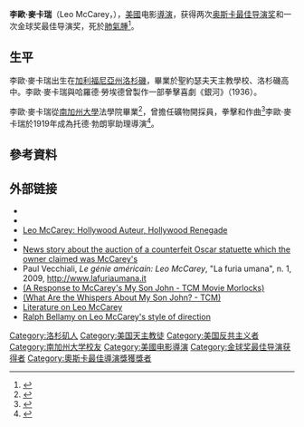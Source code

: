 {{noteTA
|1=zh-hans:麦凯里;zh-hant:麥卡瑞;
|2=zh-hans:利奥;zh-hant:李歐;
}}
'''李歐·麥卡瑞'''（Leo McCarey，{{bd|1898年||1969年|}}），[[美國|美國]]电影[[導演|導演]]，获得两次[[奥斯卡最佳导演奖|奥斯卡最佳导演奖]]和一次金球奖最佳导演奖，死於[[肺氣腫|肺氣腫]]<ref name=obit>{{cite news |author= |coauthors= |title=Leo McCarey, Director, is Dead. Won Oscars for Going My Way. Was Also a Winner in 1937 of Academy Award for 'The Awful Truth' |url=http://query.nytimes.com/gst/abstract.html?res=9B06E5DF1739EF3BBC4E53DFB1668382679EDE |quote= |newspaper=[[New_York_Times|New York Times]] |date=July 6, 1969 |accessdate=2014-12-10 |archive-date=2016-03-04 |archive-url=https://web.archive.org/web/20160304233843/http://query.nytimes.com/gst/abstract.html?res=9B06E5DF1739EF3BBC4E53DFB1668382679EDE |dead-url=no }}</ref>。

==生平==
李歐·麥卡瑞出生在[[加利福尼亞州|加利福尼亞州]][[洛杉磯|洛杉磯]]，畢業於聖約瑟夫天主教學校、洛杉磯高中。李歐·麥卡瑞與哈羅德·勞埃德曾製作一部拳擊喜劇《銀河》（1936）。

李歐·麥卡瑞從[[南加州大學|南加州大學]]法學院畢業<ref>{{cite web|url=http://www.biography.com/articles/Leo-McCarey-37937|title=Leo McCarey Biography|publisher=Biography.com|accessdate=May 10, 2010|archive-date=2011-06-10|archive-url=https://web.archive.org/web/20110610024336/http://www.biography.com/articles/Leo-McCarey-37937|dead-url=no}}</ref>，曾擔任礦物開採員，拳擊和作曲<ref name=hfa>{{Cite web |url=http://hcl.harvard.edu/hfa/films/2008mayjune/mccarey.html |title="Leo McCarey", Harvard Film Archive |access-date=2014-12-28 |archive-url=https://web.archive.org/web/20131203005831/http://hcl.harvard.edu/hfa/films/2008mayjune/mccarey.html |archive-date=2013-12-03 |dead-url=yes }}</ref>李歐·麥卡瑞於1919年成為托德·勃朗寧助理導演<ref name=harrit>{{Cite web |url=http://sensesofcinema.com/2002/great-directors/mccarey/ |title=Harrit, Paul. "Leo McCarey", ''Great Directors'', Issue 23, Senses of Cinema |access-date=2014-12-28 |archive-date=2021-01-20 |archive-url=https://web.archive.org/web/20210120061717/http://www.sensesofcinema.com/2002/great-directors/mccarey/ |dead-url=no }}</ref>。

==參考資料==
{{reflist}}

==外部链接==
*{{IMDb name|564970}}
*{{douban people|1027985}}
*[http://www.cobbles.com/simpp_archive/leo-mccarey.htm Leo McCarey: Hollywood Auteur, Hollywood Renegade] {{Wayback|url=http://www.cobbles.com/simpp_archive/leo-mccarey.htm |date=20201012164914 }}
*{{Find a Grave|id=5259|name=Leo McCarey}}
*[http://www.cnn.com/2006/SHOWBIZ/Movies/08/04/fake.oscar.reut/index.html News story about the auction of a counterfeit Oscar statuette which the owner claimed was McCarey's] {{Wayback|url=http://www.cnn.com/2006/SHOWBIZ/Movies/08/04/fake.oscar.reut/index.html |date=20060829083652 }}
*Paul Vecchiali, ''Le génie américain: Leo McCarey'', "La furia umana", n. 1, 2009, http://www.lafuriaumana.it {{Wayback|url=http://www.lafuriaumana.it/ |date=20201201190402 }}
* [http://moviemorlocks.com/2010/02/02/a-response-to-my-son-john.htm (A Response to McCarey's My Son John - TCM Movie Morlocks)]{{dead link|date=2018年3月 |bot=InternetArchiveBot |fix-attempted=yes }}
* [http://moviemorlocks.com/2010/02/02/my-son-john-1952.htm (What Are the Whispers About My Son John? - TCM)]{{dead link|date=2018年3月 |bot=InternetArchiveBot |fix-attempted=yes }}
* [http://www.virtual-history.com/movie/person/2410/leo-mccarey Literature on Leo McCarey] {{Wayback|url=http://www.virtual-history.com/movie/person/2410/leo-mccarey |date=20200908031055 }}
* [http://www.newyorker.com/online/blogs/movies/2012/08/the-clippings-file-ralph-bellamy-wings-it.html Ralph Bellamy on Leo McCarey's style of direction] {{Wayback|url=http://www.newyorker.com/online/blogs/movies/2012/08/the-clippings-file-ralph-bellamy-wings-it.html |date=20131203014703 }}

{{奥斯卡最佳导演奖}}
{{金球奖最佳导演}}
{{纽约影评人协会奖最佳导演}}
{{Authority control}}
{{DEFAULTSORT:McCarey}}
[[Category:洛杉矶人|Category:洛杉矶人]]
[[Category:美国天主教徒|Category:美国天主教徒]]
[[Category:美国反共主义者|Category:美国反共主义者]]
[[Category:南加州大学校友|Category:南加州大学校友]]
[[Category:美國电影導演|Category:美國电影導演]]
[[Category:金球奖最佳导演获得者|Category:金球奖最佳导演获得者]]
[[Category:奧斯卡最佳導演獎獲獎者|Category:奧斯卡最佳導演獎獲獎者]]